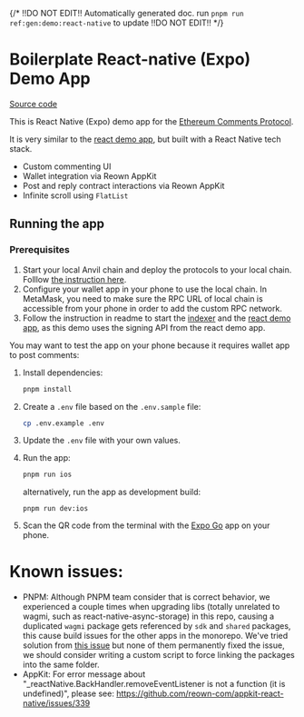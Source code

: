 {/*
  !!DO NOT EDIT!!
  Automatically generated doc.
  run `pnpm run ref:gen:demo:react-native` to update
  !!DO NOT EDIT!!
*/}
# Boilerplate React-native (Expo) Demo App

[Source code](https://github.com/ecp-eth/comments-monorepo/tree/main/examples/demo-rn-expo)

This is React Native (Expo) demo app for the [Ethereum Comments Protocol](https://docs.ethcomments.xyz).

It is very similar to the [react demo app](https://github.com/ecp-eth/comments-monorepo/tree/main/apps/demo), but built with a React Native tech stack.

- Custom commenting UI
- Wallet integration via Reown AppKit
- Post and reply contract interactions via Reown AppKit
- Infinite scroll using `FlatList`

## Running the app

### Prerequisites

1. Start your local Anvil chain and deploy the protocols to your local chain. Folllow [the instruction here](https://docs.ethcomments.xyz/test-with-anvil).
2. Configure your wallet app in your phone to use the local chain. In MetaMask, you need to make sure the RPC URL of local chain is accessible from your phone in order to add the custom RPC network.
3. Follow the instruction in readme to start the [indexer](https://github.com/ecp-eth/comments-monorepo/tree/main/apps/indexer) and the [react demo app](https://github.com/ecp-eth/comments-monorepo/tree/main/apps/demo), as this demo uses the signing API from the react demo app.

You may want to test the app on your phone because it requires wallet app to post comments:

1. Install dependencies:

   ```bash
   pnpm install
   ```

2. Create a `.env` file based on the `.env.sample` file:

   ```bash
   cp .env.example .env
   ```

3. Update the `.env` file with your own values.

4. Run the app:

   ```bash
   pnpm run ios
   ```

   alternatively, run the app as development build:

   ```
   pnpm run dev:ios
   ```

5. Scan the QR code from the terminal with the [Expo Go](https://expo.dev/go) app on your phone.

# Known issues:

- PNPM: Although PNPM team consider that is correct behavior, we experienced a couple times when upgrading libs (totally unrelated to wagmi, such as react-native-async-storage) in this repo, causing a duplicated `wagmi` package gets referenced by `sdk` and `shared` packages, this cause build issues for the other apps in the monorepo. We've tried solution from [this issue](https://github.com/pnpm/pnpm/issues/5585) but none of them permanently fixed the issue, we should consider writing a custom script to force linking the packages into the same folder.
- AppKit: For error message about "\_reactNative.BackHandler.removeEventListener is not a function (it is undefined)", please see: https://github.com/reown-com/appkit-react-native/issues/339
